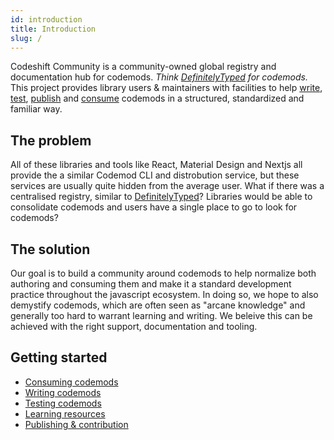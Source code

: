 ```yaml
---
id: introduction
title: Introduction
slug: /
---
```


Codeshift Community is a community-owned global registry and documentation hub for codemods. _Think [DefinitelyTyped](https://github.com/DefinitelyTyped/DefinitelyTyped) for codemods._
This project provides library users & maintainers with facilities to help [write](authoring), [test](testing), [publish](contribution) and [consume](docs/consuming) codemods in a structured, standardized and familiar way.

## The problem

All of these libraries and tools like React, Material Design and Nextjs all provide the a similar Codemod CLI and distrobution service, but these services are usually quite hidden from the average user. What if there was a centralised registry, similar to [DefinitelyTyped](https://github.com/DefinitelyTyped/DefinitelyTyped)? Libraries would be able to consolidate codemods and users have a single place to go to look for codemods?

## The solution

Our goal is to build a community around codemods to help normalize both authoring and consuming them and make it a standard development practice throughout the javascript ecosystem. In doing so, we hope to also demystify codemods, which are often seen as "arcane knowledge" and generally too hard to warrant learning and writing. We beleive this can be achieved with the right support, documentation and tooling.

## Getting started

- [Consuming codemods](consuming)
- [Writing codemods](authoring)
- [Testing codemods](testing)
- [Learning resources](your-first-codemod)
- [Publishing & contribution](contribution)
